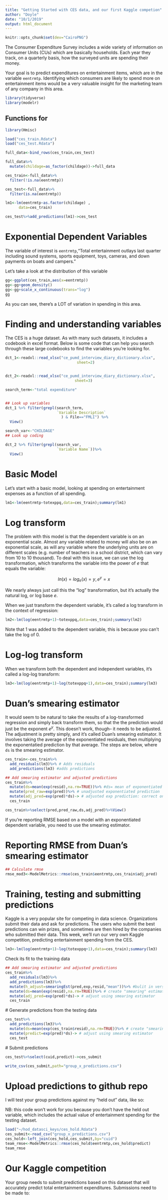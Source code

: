 ```yaml
---
title: "Getting Started with CES data, and our first Kaggle competion"
author: "Doyle"
date: "10/1/2019"
output: html_document
---
```



```r
knitr::opts_chunk$set(dev="CairoPNG")
```


The Consumer Expenditure Survey includes a wide variety of information on Consumer Units (CUs) which are basically households. Each year they track, on a quarterly basis, how the surveyed units are spending their money.

Your goal is to predict expenditures on entertainment items, which are in the variable `eentrmtp`. Identifying which consumers are likely to spend more on entertainment items would be a very valuable insight for the marketing team of any company in this area. 

```r
library(tidyverse)
library(modelr)
```

## Functions for 
```r

library(Hmisc)
```


```r
load("ces_train.Rdata")
load("ces_test.Rdata")
```

```r
full_data<-bind_rows(ces_train,ces_test)
```

```r
full_data%>%
  mutate(childage=as_factor(childage))->full_data

ces_train<-full_data%>%
  filter(!is.na(eentrmtp))

ces_test<-full_data%>%
  filter(is.na(eentrmtp))

```

```r
lm1<-lm(eentrmtp~as.factor(childage) ,
      data=ces_train)

ces_test%>%add_predictions(lm1)->ces_test
```



# Exponential Dependent Variables

The variable of interest is `eentrmtp`,"Total entertainment outlays last quarter including sound systems, sports equipment, toys, cameras, and down payments on boats and campers."

Let's take a look at the distribution of this variable
```r
gg<-ggplot(ces_train,aes(x=eentrmtp))
gg<-gg+geom_density()
gg<-gg+scale_x_continuous(trans="log")
gg
```

As you can see, there's a LOT of variation in spending in this area. 

# Finding and understanding variables

The CES is a huge dataset. As with many such datasets, it includes a codebook in excel format. Below is some code that can help you search through these large codebooks to find the variables you're looking for.

```r

dct_1<-readxl::read_xlsx("ce_pumd_interview_diary_dictionary.xlsx",
                                sheet=2)


dct_2<-readxl::read_xlsx("ce_pumd_interview_diary_dictionary.xlsx",
                               sheet=3)

search_term<-"total expenditure"


## Look up variables
dct_1 %>% filter(grepl(search_term,
                       `Variable Description`
                         ) & File=="FMLI") %>%
  View()

search_var<-"CHILDAGE"
## Look up coding

dct_2 %>% filter(grepl(search_var,
                       `Variable Name`))%>%
  View()

```


# Basic Model

Let's start with a basic model, looking at spending on entertainment expenses as a function of all spending. 

```r
lm1<-lm(eentrmtp~totexppq,data=ces_train);summary(lm1)
```


# Log transform

The problem with this model is that the dependent variable is on an exponential scale. Almost any variable related to money will also be on an exponential scale, as will any variable where the underlying units are on different scales (e.g. number of teachers in a school district, which can vary from 10 to 10 thousand). To deal with this issue, we can use the log transformation, which transforms the variable into the power of $e$ that equals the variable:

$$ln(x)=log_e(x)=y,e^y=x$$

We nearly always just call this the "log" transformation, but it's actually the natural log, or log base $e$.

When we just transform the dependent variable, it's called a log transform in the context of regression:
```r
lm2<-lm(log(eentrmtp+1)~totexppq,data=ces_train);summary(lm2)
```

Note that 1 was added to the dependent variable, this is because you can't take the log of 0. 

# Log-log transform

When we transform both the dependent and independent variables, it's called a log-log transform:
```r
lm3<-lm(log(eentrmtp+1)~log(totexppq+1),data=ces_train);summary(lm3)
```


# Duan's smearing estimator

It would seem to be natural to take the results of a log-transformed regression and simply back transform them, so that the the prediction would just be the exponent $e^y$. This doesn't work, though-- it needs to be adjusted. The adjustment is pretty simply, and it's called Duan's smearing estimator. It involves taking the average of the exponentiated residuals, then multiplying the exponentatied prediction by that average. The steps are below, where `ds` is the smearing estimator.  

```r
ces_train<-ces_train%>%
  add_residuals(lm3)%>% # Adds residuals
  add_predictions(lm3) #adds predictions

## Add smearing estimator and adjusted predictions
ces_train%>%
  mutate(ds=mean(exp(resid),na.rm=TRUE))%>% #ds= mean of exponentiated resids
  mutate(pred_raw=exp(pred))%>% # unadjusted exponentiated prediction
  mutate(adj_pred=exp(pred)*ds)-> # adjusted exp prediction: correct one
  ces_train

ces_train%>%select(pred,pred_raw,ds,adj_pred)%>%View()
```

If you're reporting RMSE based on a model with an exponentiated dependent variable, you need to use the smearing estimator. 


# Reporting RMSE from Duan's smearing estimator

```r
## Calculate rmse
rmse_mod3<-ModelMetrics::rmse(ces_train$eentrmtp,ces_train$adj_pred)

```


# Training, testing and submitting predictions

 Kaggle is a very popular site for competing in data science. Organizations submit their data and ask for predictions. The users who submit the best predictions can win prizes, and sometimes are then hired by the companies who submitted their data. This week, we'll run our very own Kaggle competition, predicting entertainment spending from the CES. 
 
```r
lm3<-lm(log(eentrmtp+1)~log(totexppq+1),data=ces_train);summary(lm3)
```

Check its fit to the training data
```r

## Add smearing estimator and adjusted predictions
ces_train%>%
  add_residuals(lm3)%>%
  add_predictions(lm3)%>%
  mutate(h_adjust=smearingEst(pred,exp,resid,"mean"))%>% #bulit in version
  mutate(ds=mean(exp(resid),na.rm=TRUE))%>% # create "smearing" estimator ds
  mutate(adj_pred=exp(pred)*ds)-> # adjust using smearing estimator
  ces_train

```

 
 # Generate predictions from the testing data
 
```r




ces_test%>%
  add_predictions(lm3)%>%
  mutate(ds=mean(exp(ces_train$resid),na.rm=TRUE))%>% # create "smearing" estimator ds
  mutate(predict=exp(pred)*ds)-> # adjust using smearing estimator
  ces_test

```
 
 
 # Submit predictions
 
```r
ces_test%>%select(cuid,predict)->ces_submit

write_csv(ces_submit,path="group_x_predictions.csv")
```
 
# Upload predictions to github repo

I will test your group predictions against my "held out" data, like so:

NB: this code won't work for you because you don't have the held out variable, which includes the actual value of entertainment spending for the testing dataset. 

```r
load("~/hod_datasci_keys/ces_hold.Rdata")
ces_submit<-read_csv("group_x_predictions.csv")
ces_hold<-left_join(ces_hold,ces_submit,by="cuid")
team_rmse<-ModelMetrics::rmse(ces_hold$eentrmtp,ces_hold$predict)
team_rmse
```

# Our Kaggle competition

Your group needs to submit predictions based on this dataset that will accurately predict total entertainment expenditures. Submissions need to be made to: 



